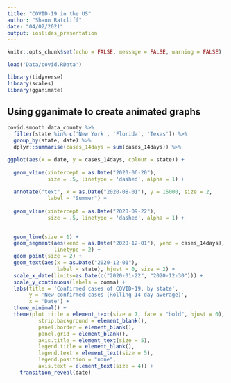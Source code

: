 ```yaml
---
title: "COVID-19 in the US"
author: "Shaun Ratcliff"
date: "04/02/2021"
output: ioslides_presentation
---
```


```r
knitr::opts_chunk$set(echo = FALSE, message = FALSE, warning = FALSE)

load('Data/covid.RData')

library(tidyverse)
library(scales)
library(gganimate)


```



## Using gganimate to create animated graphs 


```r


covid.smooth.data_county %>% 
  filter(state %in% c('New York', 'Florida', 'Texas')) %>%
  group_by(state, date) %>% 
  dplyr::summarise(cases_14days = sum(cases_14days)) %>%

ggplot(aes(x = date, y = cases_14days, colour = state)) +
  
  geom_vline(xintercept = as.Date("2020-06-20"), 
             size = .5, linetype = 'dashed', alpha = 1) +
  
  annotate("text", x = as.Date("2020-08-01"), y = 15000, size = 2,
             label = "Summer") +
  
  geom_vline(xintercept = as.Date("2020-09-22"), 
             size = .5, linetype = 'dashed', alpha = 1) +

  
  geom_line(size = 1) + 
  geom_segment(aes(xend = as.Date("2020-12-01"), yend = cases_14days), 
               linetype = 2) + 
  geom_point(size = 2) + 
  geom_text(aes(x = as.Date("2020-12-01"), 
                label = state), hjust = 0, size = 2) + 
  scale_x_date(limits=as.Date(c("2020-01-22", "2020-12-30"))) +
  scale_y_continuous(labels = comma) +
  labs(title = 'Confirmed cases of COVID-19, by state',
       y = 'New confirmed cases (Rolling 14-day average)',
       x = 'Date') + 
  theme_minimal() +
  theme(plot.title = element_text(size = 7, face = "bold", hjust = 0),
          strip.background = element_blank(),
          panel.border = element_blank(),
          panel.grid = element_blank(),
          axis.title = element_text(size = 5),
          legend.title = element_blank(),
          legend.text = element_text(size = 5),
          legend.position = "none",
          axis.text = element_text(size = 4)) +
    transition_reveal(date) 


```


